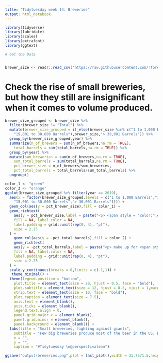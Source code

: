 ```yaml
---
title: "Tidytuesday week 14: Breweries"
output: html_notebook
---
```


```r
library(tidyverse)
library(lubridate)
library(scales)
library(extrafont)
library(ggtext)
```

```r
# Get the Data


brewer_size <- readr::read_csv('https://raw.githubusercontent.com/rfordatascience/tidytuesday/master/data/2020/2020-03-31/brewer_size.csv')


```



# Check the rise of small breweries, but how they still are insignificant when it comes to volume produced.
```r
brewer_size_grouped <- brewer_size %>% 
  filter(brewer_size != "Total") %>% 
  mutate(brewer_size_grouped = if_else(brewer_size %in% c("1 to 1,000 Barrels","1,001 to 7,500 Barrels", "7,501 to 15,000 Barrels",
    "15,001 to 30,000 Barrels"),brewer_size,"> 30,001 Barrels")) %>% 
  group_by(brewer_size_grouped,year) %>% 
  summarize(n_of_brewers = sum(n_of_brewers,na.rm = TRUE),
    total_barrels = sum(total_barrels,na.rm = TRUE)) %>% 
  group_by(year) %>% 
  mutate(sum_breweries = sum(n_of_brewers,na.rm = TRUE),
    sum_total_barrels = sum(total_barrels,na.rm = TRUE),
    pct_brewer_size = n_of_brewers/sum_breweries,
    pct_total_barrels = total_barrels/sum_total_barrels) %>% 
  ungroup() 

```



```r

color_1 <- "green"
color_2 <- "orange"
ggplot(brewer_size_grouped %>% filter(year == 2019),
  aes(x = factor(brewer_size_grouped,levels = c("1 to 1,000 Barrels","1,001 to 7,500 Barrels", "7,501 to 15,000 Barrels",
    "15,001 to 30,000 Barrels","> 30,001 Barrels")))) +
  geom_col(aes(y = pct_brewer_size),fill = color_1) +
  geom_richtext(
    aes(y = pct_brewer_size,label = paste("<p> <span style = 'color:",color_1,";'> ",percent(pct_brewer_size),"</span> of breweries  produce <br> ",brewer_size_grouped,"</p>")),vjust = -0.25,
    fill = NA, label.color = NA,
    label.padding = grid::unit(rep(0, 4), "pt"),
    size = 2.25
  ) +
    geom_col(aes(y = -pct_total_barrels),fill = color_2) +
    geom_richtext(
    aes(y = -pct_total_barrels,label = paste("<p> make up for <span style = 'color:",color_2,";'>",percent(pct_total_barrels),"</span>  <br> of total Barrels </p>")),vjust = 1,
    fill = NA, label.color = NA,
    label.padding = grid::unit(rep(0, 4), "pt"),
    size = 2.25
  ) +
  scale_y_continuous(breaks = 0,limits = c(-1,1)) +
   theme_minimal() +
  theme(legend.position = "bottom",
    plot.title = element_text(size = 20, hjust = 0.5, face = "bold"),
    plot.subtitle = element_text(size = 12, hjust = 0.5, vjust = 1,margin = margin(0,10,10,0)),
    strip.text = element_text(size = 10, face = "bold"),
    plot.caption = element_text(size = 7.5),
    axis.text = element_blank(),
    axis.ticks = element_blank(),
    legend.text.align = 0,
    panel.grid.major.x = element_blank(), 
    panel.grid.minor = element_blank(),
    panel.background = element_blank()) +
  labs(title = "Small breweries, fighting against giants",
    subtitle = "Few big breweries produce most of the beer in the US. Data for 2019",
    x = "",
    y = "",
    caption = "#Tidytuesday \n@perspectivalean")

ggsave("output/breweries.png",plot = last_plot(),width = 31.75/1.5,height = 17.85/1.5,units = c("cm"),dpi = 900)  
```


